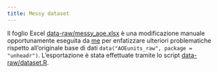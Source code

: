 ```yaml
---
title: Messy dataset
---
```


Il foglio Excel [data-raw/messy_aoe.xlsx](data-raw/messy_aoe.xlsx) è una modificazione manuale opportunamente eseguita da [me](www.CorradoLanera.it) per enfatizzare ulteriori problematiche rispetto all'originale base di dati `data("AOEunits_raw", package = "unheadr")`. L'esportazione è stata effettuate tramite lo script [data-raw/dataset.R](data-raw/dataset.R).
